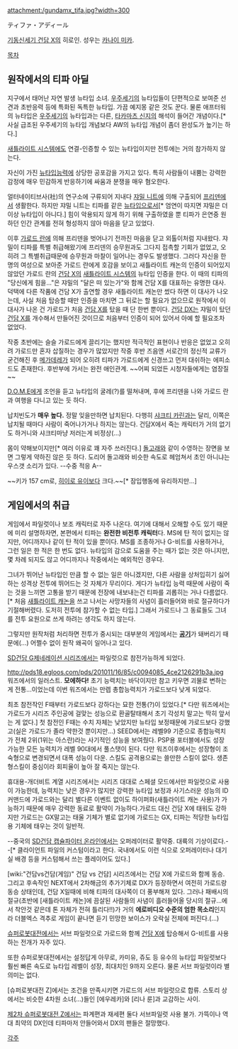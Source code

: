 attachment:/gundamx_tifa.jpg?width=300

ティファ・アディール

[[기동신세기 건담 X]]의 히로인. 성우는 [[카나이 미카]].

[[목차]]
== 원작에서의 티파 아딜 ==
지구에서 태어난 자연 발생 뉴타입 소녀. [[우주세기]]의 뉴타입들이 단편적으로 보여준 선견과 초반응력 등에 특화된 독특한 뉴타입. 가끔 예지몽 같은 것도 꾼다. 물론 애프터워의 뉴타입은 [[우주세기]]의 뉴타입과는 다른, [[타카마츠 신지]]의 해석이 들어간 개념이다.[* 사실 급조된 우주세기의 뉴타입 개념보다 AW의 뉴타입 개념이 좀더 완성도가 높기는 하다.]

[[새틀라이트 시스템]]에도 연결-인증할 수 있는 뉴타입이지만 전투에는 거의 참가하지 않는다.

자신이 가진 [[뉴타입]]능력에 상당한 공포감을 가지고 있다. 특히 사람들이 내뿜는 강력한 감정에 매우 민감하게 반응하기에 싸움과 분쟁을 매우 혐오한다.

얼터네이티브사(社)의 연구소에 구류되어 지내다 [[쟈밀 니트]]에 의해 구출되어 [[프리덴]]에서 생활한다. 하지만 쟈밀 니트는 티파를 같은 [[뉴타입]]으로서[* 엄연이 따지면 쟈밀은 더 이상 뉴타입이 아니다.] 힘이 악용되지 않게 하기 위해 구출하였을 뿐 티파가 은연중 원하던 인간 관계를 전혀 형성하지 않아 마음을 닫고 있었다.

이후 [[가로드 란]]에 의해 프리덴을 벗어나기 전까진 마음을 닫고 외톨이처럼 지내왔다. 쟈밀이 티파를 특별 취급해왔기에 프리덴의 승무원과도 그다지 접촉할 기회가 없었고, 오히려 그 특별취급때문에 승무원과 마찰이 일어나는 경우도 발생했다. 그러다 자신을 한명의 여성으로 보아준 가로드 란에게 호감을 보이고 새틀라이트 캐논의 인증이 되어있지 않았던 가로드 란의 [[건담 X]]의 [[새틀라이트 시스템]]의 뉴타입 인증을 한다. 이 때의 티파의 "당신에게 힘을..."은 쟈밀의 "달은 떠 있는가"와 함께 건담 X를 대표하는 유명한 대사. 덕택에 다른 작품에 건담 X가 출연할 경우 새틀라이트 캐논만 썼다 하면 이 대사가 나오는데, 사실 처음 탑승할 때만 인증을 마치면 그 뒤로는 할 필요가 없으므로 원작에서 이 대사가 나온 건 가로드가 처음 [[건담 X]]를 탔을 때 단 한번 뿐이다. [[건담 DX]]는 쟈밀이 탔던 [[건담 X]]를 개수해서 만들어진 것이므로 처음부터 인증이 되어 있어서 아예 할 필요조차 없었다. 

작중 초반에는 슬슬 가로드에게 끌리기는 했지만 적극적인 표현이나 반응은 없었고 오히려 가로드만 혼자 삽질하는 경우가 많았지만 작중 후반 즈음엔 서로간의 정신적 교류가 굳건해진 후 [[메가데레]]가 되어 오히려 티파가 가로드에게 신경쓰고 먼저 대쉬하는 에피소드도 존재한다. 후반부에 가서는 완전 애인관계. ~~어찌 되었든 시청자들에게는 염장질~~

[[D.O.M.E]]에게 조언을 듣고 뉴타입의 굴레(?)를 떨쳐내며, 후에 프리덴을 나와 가로드 란과 여행을 다니고 있는 듯 하다.

납치빈도가 '''매우 높다.''' 정말 잊을만하면 납치된다. 다행히 [[샤크티 카린]]과는 달리, 이쪽은 납치될 때마다 사람이 죽어나가거나 하지는 않는다. 건담X에서 죽는 캐릭터가 거의 없기도 하거니와 샤크티마냥 저러는게 비정상(...)

몸이 약해보이지만[* 여러 이유로 꽤 자주 쓰러진다.] [[돌고래]]와 같이 수영하는 장면을 보면 그렇게 약하진 않은 듯 하다. 도리어 돌고래와 비슷한 속도로 헤엄쳐서 초인 아니냐는 우스갯 소리가 있다. --수중 적응 A--

~~키가 157 cm로, [[히이로 유이]]보다 크다.~~[* 잠입행동에 유리하지만...]
== 게임에서의 취급 ==
게임에서 파일럿이나 보조 캐릭터로 자주 나온다. 여기에 대해서 오해할 수도 있기 때문에 미리 설명하자면, 본편에서 티파는 '''완전한 비전투 캐릭터'''다. MS에 탄 적이 없지는 않지만, 어디까지나 같이 탄 적이 있을 뿐이다. MS를 조종하거나 G-비트를 사용하거나, 그런 일은 한 적은 한 번도 없다. 뉴타입의 감으로 도움을 주는 때가 없는 것은 아니지만, 몇 차례 되지도 않고 어디까지나 작중에서는 예외적인 경우다.

그녀가 뛰어난 뉴타입인 만큼 할 수 없는 일은 아니겠지만, 다른 사람을 상처입히기 싫어하는 성격상 전투에 뛰어드는 것 자체가 무리이다. 게다가 뉴타입 능력 때문에 사람이 죽는 것을 느끼면 고통을 받기 때문에 전장에 내보내는건 티파를 괴롭히는 거나 다름없다.[* 처음 [[새틀라이트 캐논]]을 쓰고 나서는 사망자들의 사념이 흘러들어와 바로 절규하다가 기절해버렸다. 도저히 전투에 참가할 수 없는 타입.] 그래서 가로드나 그 동료들도 그녀를 전투 요원으로 쓰게 하려는 생각도 하지 않는다.

그렇지만 원작처럼 처리하면 전투가 중시되는 대부분의 게임에서는 '''[[공기]]'''가 돼버리기 때문에(…) 어쩔수 없이 원작 왜곡이 일어나고 있다.

[[SD건담 G제네레이션 시리즈]]에서는 파일럿으로 참전가능하게 되었다. 

http://pds18.egloos.com/pds/201011/16/85/c0094085_4ce2126291b3a.jpg
워즈에서의 일러스트. '''모에하다!'''
초기 능력치는 바닥이지만 참고 키우면 괴물로 변하는게 전통...이었는데 이번 워즈에서는 만렙 총합능력치가 가로드보다 낮게 되었다.

최초 참전작인 F때부터 가로드보다 강하다는 묘한 전통(?)이 있었다.[* 다만 워즈에서는 가로드가 시리즈 주인공에 걸맞는 성능으로 환골탈태해서 초기 각성치 말고는 딱히 앞서는 게 없다.] 첫 참전인 F때는 수치 자체는 낮았지만 뉴타입 보정때문에 가로드보다 강했고(실은 가로드가 졸라 약한것 뿐이지만...) SEED에서는 레벨99 기준으로 종합능력치가 전체 2위(1위는 아스란)라는 사기적인 성능을 보여줬다. PSP용 포터블에서도 성장 가능한 모든 능력치가 레벨 90대에서 풀스탯이 된다. 다만 워즈이후에서는 성장형이 조숙형으로 변경되면서 대폭 성능이 다운. 스킬도 공격용으로는 쓸만한 스킬이 없다. 생존형스킬이 중심이라 회피율이 높아 잘 죽지는 않는다.

휴대용-개더비트 계열 시리즈에서는 시리즈 대대로 스페셜 모드에서만 파일럿으로 사용이 가능한데, 능력치는 낮은 경우가 많지만 강력한 뉴타입 보정과 사기스러운 성능의 ID커맨드에 가로드와는 달리 별다른 이벤트 없이도 하이퍼화(새틀라이트 캐논 사용)가 가능하기 때문에 매우 강력한 동료로 활약이 가능하다.가로드 대신 건담 X에 태워도 강하지만 가로드는 GX말고는 태울 기체가 별로 없기에 가로드는 GX, 티파는 적당한 뉴타입용 기체에 태우는 것이 일반적.

--중국의 [[SD건담 캡슐파이터 온라인]]에서는 오퍼레이터로 활약중. 대륙의 기상이로다.--[* 클라이언트 파일의 커스텀이라고 한다. 국내에서도 이런 식으로 오퍼레이터나 대기실 배경 등을 커스텀해서 쓰는 플레이어도 있다.]

[wiki:"건담vs건담(게임)" 건담 vs 건담] 시리즈에서는 건담 X에 가로드와 함께 동승. 그리고 후속작인 NEXT에서 2차해금의 추가기체로 DX가 등장하면서 여전히 가로드랑 동승 상태인데, 건담 X일때에 비해 티파의 대사쪽이 더 풍부해져 있다. 그러나 패배시의 절규(초반에 [새틀라이트 캐논]에 끔살된 사람들의 사념이 흘러들어올 당시의 절규...에서 착안것 같은데 톤 자체가 전혀 틀리다!!)가 거의 '''에로비디오 수준의 엄한 목소리'''인지라 더블엑스 격추로 게임이 끝나면 듣기 민망한 보이스가 오락실 전체에 퍼진다.(...)

[[슈퍼로봇대전]]에서는 서브 파일럿으로 가로드와 함께 [[건담 X]]에 탑승해서 G-비트를 사용하는 전개가 자주 있다.

또한 슈퍼로봇대전에서는 설정답게 아무로, 카미유, 쥬도 등 유수의 뉴타입 파일럿보다 훨씬 빠른 속도로 뉴타입 레벨이 성장, 최대치인 9까지 오른다. 물론 서브 파일럿이라 별 의미는 없다.

[슈퍼로봇대전 Z]에서는 조건을 만족시키면 가로드의 서브 파일럿으로 합류. 스토리 상에서는 비슷한 4차원 소녀(…)들인 [에우레카]와 [리나 룬]과 교감하는 사이.

[[제2차 슈퍼로봇대전 Z]]에서는 파계편과 재세편 둘다 서브파일럿 사용 불가. 가뜩이나 역대 최약의 DX인데 티파마저 안들어와서 DX의 팬들은 절망했다.

[[각주]]
